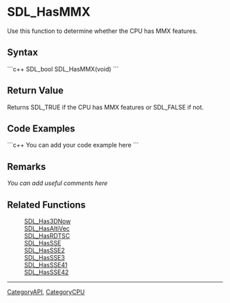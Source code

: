 <!-- pragma section-numbers off -->
<!-- pragma disable-camelcase -->

= SDL_HasMMX =
Use this function to determine whether the CPU has MMX features.


== Syntax ==
```c++
SDL_bool SDL_HasMMX(void)
```

== Return Value ==
Returns SDL_TRUE if the CPU has MMX features or SDL_FALSE if not. 

== Code Examples ==
```c++
You can add your code example here
```

== Remarks ==
''You can add useful comments here''

== Related Functions ==
:[[SDL_Has3DNow]]
:[[SDL_HasAltiVec]]
:[[SDL_HasRDTSC]]
:[[SDL_HasSSE]]
:[[SDL_HasSSE2]]
:[[SDL_HasSSE3]]
:[[SDL_HasSSE41]]
:[[SDL_HasSSE42]]

----
[[CategoryAPI]], [[CategoryCPU]]

